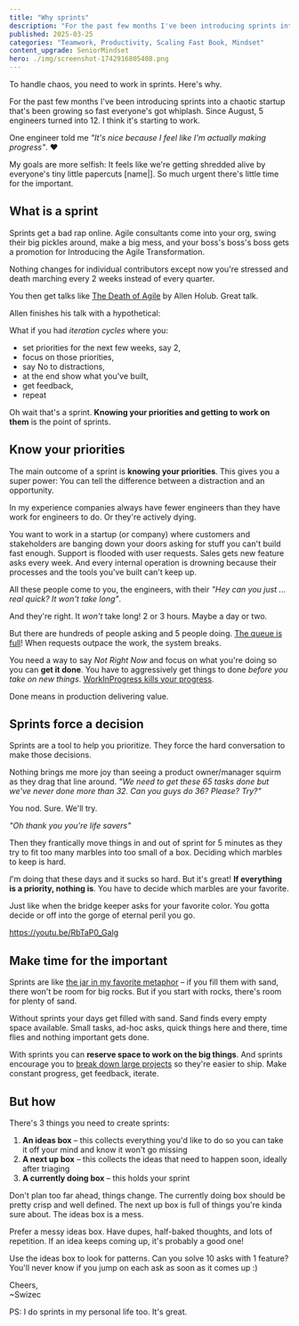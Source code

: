 ```yaml
---
title: "Why sprints"
description: "For the past few months I've been introducing sprints into a chaotic startup that's been growing so fast everyone's got whiplash. Since August, 5 engineers turned into 12. I think it's starting to work."
published: 2025-03-25
categories: "Teamwork, Productivity, Scaling Fast Book, Mindset"
content_upgrade: SeniorMindset
hero: ./img/screenshot-1742916805408.png
---
```


To handle chaos, you need to work in sprints. Here's why.

For the past few months I've been introducing sprints into a chaotic startup that's been growing so fast everyone's got whiplash. Since August, 5 engineers turned into 12. I think it's starting to work.

One engineer told me _"It's nice because I feel like I'm actually making progress"_. ❤️

My goals are more selfish: It feels like we're getting shredded alive by everyone's tiny little papercuts [name|]. So much urgent there's little time for the important.

## What is a sprint

Sprints get a bad rap online. Agile consultants come into your org, swing their big pickles around, make a big mess, and your boss's boss's boss gets a promotion for Introducing the Agile Transformation.

Nothing changes for individual contributors except now you're stressed and death marching every 2 weeks instead of every quarter.

You then get talks like [The Death of Agile](https://youtu.be/HZyRQ8Uhhmk?si=Fzm360fGOh_Lhqea) by Allen Holub. Great talk.

Allen finishes his talk with a hypothetical:

What if you had _iteration cycles_ where you:

- set priorities for the next few weeks, say 2,
- focus on those priorities,
- say No to distractions,
- at the end show what you've built,
- get feedback,
- repeat

Oh wait that's a sprint. **Knowing your priorities and getting to work on them** is the point of sprints.

## Know your priorities

The main outcome of a sprint is **knowing your priorities**. This gives you a super power: You can tell the difference between a distraction and an opportunity.

In my experience companies always have fewer engineers than they have work for engineers to do. Or they're actively dying.

You want to work in a startup (or company) where customers and stakeholders are banging down your doors asking for stuff you can't build fast enough. Support is flooded with user requests. Sales gets new feature asks every week. And every internal operation is drowning because their processes and the tools you've built can't keep up.

All these people come to you, the engineers, with their _"Hey can you just ... real quick? It won't take long"_.

And they're right. It _won't_ take long! 2 or 3 hours. Maybe a day or two.

But there are hundreds of people asking and 5 people doing. [The queue is full](https://swizec.com/blog/why-you-need-a-task-queue/)! When requests outpace the work, the system breaks.

You need a way to say _Not Right Now_ and focus on what you're doing so you can **get it done**. You have to aggressively get things to done _before you take on new things_. [WorkInProgress kills your progress](https://swizec.com/blog/workinprogress-kills-your-progress/).

Done means in production delivering value.

## Sprints force a decision

Sprints are a tool to help you prioritize. They force the hard conversation to make those decisions.

Nothing brings me more joy than seeing a product owner/manager squirm as they drag that line around. _"We need to get these 65 tasks done but we've never done more than 32. Can you guys do 36? Please? Try?"_

You nod. Sure. We'll try.

_"Oh thank you you're life savers"_

Then they frantically move things in and out of sprint for 5 minutes as they try to fit too many marbles into too small of a box. Deciding which marbles to keep is hard.

_I_'m doing that these days and it sucks so hard. But it's great! **If everything is a priority, nothing is**. You have to decide which marbles are your favorite.

Just like when the bridge keeper asks for your favorite color. You gotta decide or off into the gorge of eternal peril you go.

https://youtu.be/RbTaP0_Galg

## Make time for the important

Sprints are like [the jar in my favorite metaphor](https://longform.asmartbear.com/rocks-pebbles-sand/) – if you fill them with sand, there won't be room for big rocks. But if you start with rocks, there's room for plenty of sand.

Without sprints your days get filled with sand. Sand finds every empty space available. Small tasks, ad-hoc asks, quick things here and there, time flies and nothing important gets done.

With sprints you can **reserve space to work on the big things**. And sprints encourage you to [break down large projects](https://swizec.com/blog/how-do-you-break-down-a-large-project/) so they're easier to ship. Make constant progress, get feedback, iterate.

## But how

There's 3 things you need to create sprints:

1. **An ideas box** – this collects everything you'd like to do so you can take it off your mind and know it won't go missing
2. **A next up box** – this collects the ideas that need to happen soon, ideally after triaging
3. **A currently doing box** – this holds your sprint

Don't plan too far ahead, things change. The currently doing box should be pretty crisp and well defined. The next up box is full of things you're kinda sure about. The ideas box is a mess.

Prefer a messy ideas box. Have dupes, half-baked thoughts, and lots of repetition. If an idea keeps coming up, it's probably a good one!

Use the ideas box to look for patterns. Can you solve 10 asks with 1 feature? You'll never know if you jump on each ask as soon as it comes up :)

Cheers,<br/>
~Swizec

PS: I do sprints in my personal life too. It's great.
